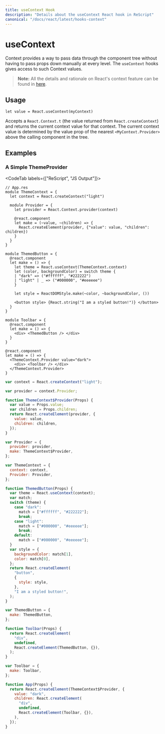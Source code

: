 ```yaml
---
title: useContext Hook
description: "Details about the useContext React hook in ReScript"
canonical: "/docs/react/latest/hooks-context"
---
```


# useContext

<Intro>

Context provides a way to pass data through the component tree without having to pass props down manually at every level. The `useContext` hooks gives access to such Context values.

</Intro>

> **Note:** All the details and rationale on React's context feature can be found in [here](./context).

## Usage

```res
let value = React.useContext(myContext)
```

Accepts a `React.Context.t` (the value returned from `React.createContext`) and returns the current context value for that context. The current context value is determined by the value prop of the nearest `<MyContext.Provider>` above the calling component in the tree.

## Examples

### A Simple ThemeProvider

<CodeTab labels={["ReScript", "JS Output"]}>

```res
// App.res
module ThemeContext = {
  let context = React.createContext("light")

  module Provider = {
    let provider = React.Context.provider(context)

    @react.component
    let make = (~value, ~children) => {
      React.createElement(provider, {"value": value, "children": children})
    }
  }
}

module ThemedButton = {
  @react.component
  let make = () => {
    let theme = React.useContext(ThemeContext.context)
    let (color, backgroundColor) = switch theme {
    | "dark" => ("#ffffff", "#222222")
    | "light" | _ => ("#000000", "#eeeeee")
    }

    let style = ReactDOMStyle.make(~color, ~backgroundColor, ())

    <button style> {React.string("I am a styled button!")} </button>
  }
}

module Toolbar = {
  @react.component
  let make = () => {
    <div> <ThemedButton /> </div>
  }
}

@react.component
let make = () => {
  <ThemeContext.Provider value="dark">
    <div> <Toolbar /> </div>
  </ThemeContext.Provider>
}
```

```js
var context = React.createContext("light");

var provider = context.Provider;

function ThemeContext$Provider(Props) {
  var value = Props.value;
  var children = Props.children;
  return React.createElement(provider, {
    value: value,
    children: children,
  });
}

var Provider = {
  provider: provider,
  make: ThemeContext$Provider,
};

var ThemeContext = {
  context: context,
  Provider: Provider,
};

function ThemedButton(Props) {
  var theme = React.useContext(context);
  var match;
  switch (theme) {
    case "dark":
      match = ["#ffffff", "#222222"];
      break;
    case "light":
      match = ["#000000", "#eeeeee"];
      break;
    default:
      match = ["#000000", "#eeeeee"];
  }
  var style = {
    backgroundColor: match[1],
    color: match[0],
  };
  return React.createElement(
    "button",
    {
      style: style,
    },
    "I am a styled button!",
  );
}

var ThemedButton = {
  make: ThemedButton,
};

function Toolbar(Props) {
  return React.createElement(
    "div",
    undefined,
    React.createElement(ThemedButton, {}),
  );
}

var Toolbar = {
  make: Toolbar,
};

function App(Props) {
  return React.createElement(ThemeContext$Provider, {
    value: "dark",
    children: React.createElement(
      "div",
      undefined,
      React.createElement(Toolbar, {}),
    ),
  });
}
```

</CodeTab>
